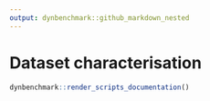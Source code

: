 ```yaml
---
output: dynbenchmark::github_markdown_nested
---
```


# Dataset characterisation

```r
dynbenchmark::render_scripts_documentation()
```
